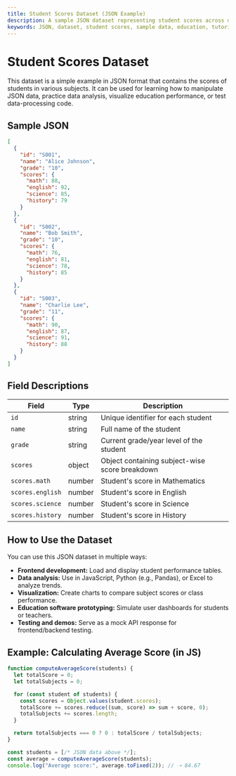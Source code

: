 ```yaml
---
title: Student Scores Dataset (JSON Example)
description: A sample JSON dataset representing student scores across different subjects, with explanation and usage guide.
keywords: JSON, dataset, student scores, sample data, education, tutorial
---
```


# Student Scores Dataset

This dataset is a simple example in JSON format that contains the scores of students in various subjects. It can be used for learning how to manipulate JSON data, practice data analysis, visualize education performance, or test data-processing code.

## Sample JSON

```json
[
  {
    "id": "S001",
    "name": "Alice Johnson",
    "grade": "10",
    "scores": {
      "math": 88,
      "english": 92,
      "science": 85,
      "history": 79
    }
  },
  {
    "id": "S002",
    "name": "Bob Smith",
    "grade": "10",
    "scores": {
      "math": 76,
      "english": 81,
      "science": 78,
      "history": 85
    }
  },
  {
    "id": "S003",
    "name": "Charlie Lee",
    "grade": "11",
    "scores": {
      "math": 90,
      "english": 87,
      "science": 91,
      "history": 88
    }
  }
]
````

##  Field Descriptions

| Field            | Type   | Description                                    |
| ---------------- | ------ | ---------------------------------------------- |
| `id`             | string | Unique identifier for each student             |
| `name`           | string | Full name of the student                       |
| `grade`          | string | Current grade/year level of the student        |
| `scores`         | object | Object containing subject-wise score breakdown |
| `scores.math`    | number | Student's score in Mathematics                 |
| `scores.english` | number | Student's score in English                     |
| `scores.science` | number | Student's score in Science                     |
| `scores.history` | number | Student's score in History                     |

##  How to Use the Dataset

You can use this JSON dataset in multiple ways:

* **Frontend development:** Load and display student performance tables.
* **Data analysis:** Use in JavaScript, Python (e.g., Pandas), or Excel to analyze trends.
* **Visualization:** Create charts to compare subject scores or class performance.
* **Education software prototyping:** Simulate user dashboards for students or teachers.
* **Testing and demos:** Serve as a mock API response for frontend/backend testing.

## Example: Calculating Average Score (in JS)

```js
function computeAverageScore(students) {
  let totalScore = 0;
  let totalSubjects = 0;

  for (const student of students) {
    const scores = Object.values(student.scores);
    totalScore += scores.reduce((sum, score) => sum + score, 0);
    totalSubjects += scores.length;
  }

  return totalSubjects === 0 ? 0 : totalScore / totalSubjects;
}

const students = [/* JSON data above */];
const average = computeAverageScore(students); 
console.log("Average score:", average.toFixed(2)); // ➝ 84.67
```
